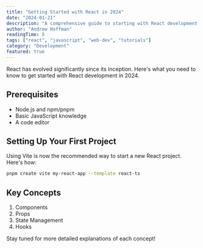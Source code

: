 ```yaml
---
title: "Getting Started with React in 2024"
date: "2024-01-21"
description: "A comprehensive guide to starting with React development in 2024"
author: "Andrew Hoffman"
readingTime: 8
tags: ["react", "javascript", "web-dev", "tutorials"]
category: "Development"
featured: true
---
```


React has evolved significantly since its inception. Here's what you need to know to get started with React development in 2024.

## Prerequisites

- Node.js and npm/pnpm
- Basic JavaScript knowledge
- A code editor

## Setting Up Your First Project

Using Vite is now the recommended way to start a new React project. Here's how:

```bash
pnpm create vite my-react-app --template react-ts
```

## Key Concepts

1. Components
2. Props
3. State Management
4. Hooks

Stay tuned for more detailed explanations of each concept!
